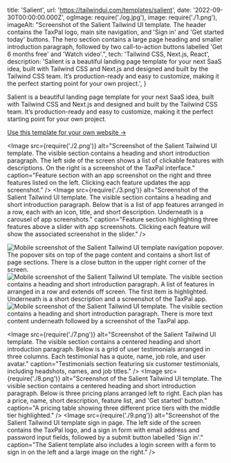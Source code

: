   title: 'Salient',
  url: 'https://tailwindui.com/templates/salient',
  date: '2022-09-30T00:00:00.000Z',
  ogImage: require('./og.jpg'),
  image: require('./1.png'),
  imageAlt: "Screenshot of the Salient Tailwind UI template. The header contains the TaxPal logo, main site navigation, and 'Sign in' and 'Get started today' buttons. The hero section contains a large page heading and smaller introduction paragraph, followed by two call-to-action buttons labelled 'Get 6 months free' and 'Watch video'.",
  tech: 'Tailwind CSS, Next.js, React',
  description: 'Salient is a beautiful landing page template for your next SaaS idea, built with Tailwind CSS and Next.js and designed and built by the Tailwind CSS team. It’s production-ready and easy to customize, making it the perfect starting point for your own project.',
}

<Intro title="A beautiful landing page template for your next SaaS idea.">

Salient is a beautiful landing page template for your next SaaS idea, built with Tailwind CSS and Next.js and designed and built by the Tailwind CSS team. It’s production-ready and easy to customize, making it the perfect starting point for your own project.

[Use this template for your own website &rarr;](https://tailwindui.com/templates/salient)

</Intro>

<Image src={require('./2.png')} alt="Screenshot of the Salient Tailwind UI template. The visible section contains a heading and short introduction paragraph. The left side of the screen shows a list of clickable features with descriptions. On the right is a screenshot of the TaxPal interface." caption="Feature section with an app screenshot on the right and three features listed on the left. Clicking each feature updates the app screenshot." />
<Image src={require('./3.png')} alt="Screenshot of the Salient Tailwind UI template. The visible section contains a heading and short introduction paragraph. Below that is a list of app features arranged in a row, each with an icon, title, and short description. Underneath is a carousel of app screenshots." caption="Feature section highlighting three features above a slider with app screenshots. Clicking each feature will show the associated screenshot in the slider." />

<Mobile caption="The Salient template experience on mobile devices, including what the site navigation looks like.">
  <Image src={require('./4.png')} alt="Mobile screenshot of the Salient Tailwind UI template navigation popover. The popover sits on top of the page content and contains a short list of page sections. There is a close button in the upper right corner of the screen." />
  <Image src={require('./5.png')} alt="Mobile screenshot of the Salient Tailwind UI template. The visible section contains a heading and short introduction paragraph. A list of features in arranged in a row and extends off screen. The first item is highlighted. Underneath is a short description and a screenshot of the TaxPal app." />
  <Image src={require('./6.png')} alt="Mobile screenshot of the Salient Tailwind UI template. The visible section contains a heading and short introduction paragraph. There is more text content underneath followed by a screenshot of the TaxPal app." />
</Mobile>

<Image src={require('./7.png')} alt="Screenshot of the Salient Tailwind UI template. The visible section contains a centered heading and short introduction paragraph. Below is a grid of user testimonials arranged in three columns. Each testimonial has a quote, name, job role, and user avatar." caption="Testimonials section featuring six customer testimonials, including headshots, names, and job titles." />
<Image src={require('./8.png')} alt="Screenshot of the Salient Tailwind UI template. The visible section contains a centered heading and short introduction paragraph. Below is three pricing plans arranged left to right. Each plan has a price, name, short description, feature list, and 'Get started' button." caption="A pricing table showing three different price tiers with the middle tier highlighted." />
<Image src={require('./9.png')} alt="Screenshot of the Salient Tailwind UI template sign in page. The left side of the screen contains the TaxPal logo, and a sign in form with email address and password input fields, followed by a submit button labelled 'Sign in'." caption="The Salient template also includes a login screen with a form to sign in on the left and a large image on the right." />
